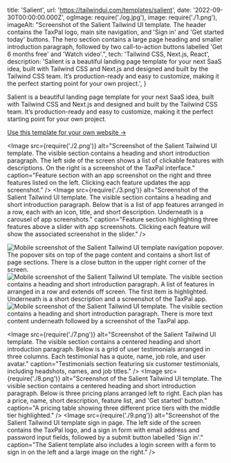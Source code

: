   title: 'Salient',
  url: 'https://tailwindui.com/templates/salient',
  date: '2022-09-30T00:00:00.000Z',
  ogImage: require('./og.jpg'),
  image: require('./1.png'),
  imageAlt: "Screenshot of the Salient Tailwind UI template. The header contains the TaxPal logo, main site navigation, and 'Sign in' and 'Get started today' buttons. The hero section contains a large page heading and smaller introduction paragraph, followed by two call-to-action buttons labelled 'Get 6 months free' and 'Watch video'.",
  tech: 'Tailwind CSS, Next.js, React',
  description: 'Salient is a beautiful landing page template for your next SaaS idea, built with Tailwind CSS and Next.js and designed and built by the Tailwind CSS team. It’s production-ready and easy to customize, making it the perfect starting point for your own project.',
}

<Intro title="A beautiful landing page template for your next SaaS idea.">

Salient is a beautiful landing page template for your next SaaS idea, built with Tailwind CSS and Next.js and designed and built by the Tailwind CSS team. It’s production-ready and easy to customize, making it the perfect starting point for your own project.

[Use this template for your own website &rarr;](https://tailwindui.com/templates/salient)

</Intro>

<Image src={require('./2.png')} alt="Screenshot of the Salient Tailwind UI template. The visible section contains a heading and short introduction paragraph. The left side of the screen shows a list of clickable features with descriptions. On the right is a screenshot of the TaxPal interface." caption="Feature section with an app screenshot on the right and three features listed on the left. Clicking each feature updates the app screenshot." />
<Image src={require('./3.png')} alt="Screenshot of the Salient Tailwind UI template. The visible section contains a heading and short introduction paragraph. Below that is a list of app features arranged in a row, each with an icon, title, and short description. Underneath is a carousel of app screenshots." caption="Feature section highlighting three features above a slider with app screenshots. Clicking each feature will show the associated screenshot in the slider." />

<Mobile caption="The Salient template experience on mobile devices, including what the site navigation looks like.">
  <Image src={require('./4.png')} alt="Mobile screenshot of the Salient Tailwind UI template navigation popover. The popover sits on top of the page content and contains a short list of page sections. There is a close button in the upper right corner of the screen." />
  <Image src={require('./5.png')} alt="Mobile screenshot of the Salient Tailwind UI template. The visible section contains a heading and short introduction paragraph. A list of features in arranged in a row and extends off screen. The first item is highlighted. Underneath is a short description and a screenshot of the TaxPal app." />
  <Image src={require('./6.png')} alt="Mobile screenshot of the Salient Tailwind UI template. The visible section contains a heading and short introduction paragraph. There is more text content underneath followed by a screenshot of the TaxPal app." />
</Mobile>

<Image src={require('./7.png')} alt="Screenshot of the Salient Tailwind UI template. The visible section contains a centered heading and short introduction paragraph. Below is a grid of user testimonials arranged in three columns. Each testimonial has a quote, name, job role, and user avatar." caption="Testimonials section featuring six customer testimonials, including headshots, names, and job titles." />
<Image src={require('./8.png')} alt="Screenshot of the Salient Tailwind UI template. The visible section contains a centered heading and short introduction paragraph. Below is three pricing plans arranged left to right. Each plan has a price, name, short description, feature list, and 'Get started' button." caption="A pricing table showing three different price tiers with the middle tier highlighted." />
<Image src={require('./9.png')} alt="Screenshot of the Salient Tailwind UI template sign in page. The left side of the screen contains the TaxPal logo, and a sign in form with email address and password input fields, followed by a submit button labelled 'Sign in'." caption="The Salient template also includes a login screen with a form to sign in on the left and a large image on the right." />
